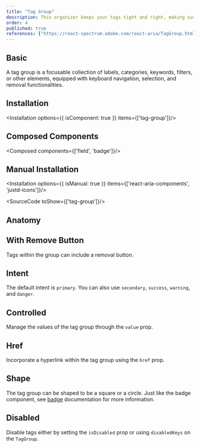 ```yaml
---
title: "Tag Group"
description: This organizer keeps your tags tight and right, making sure they’re lined up and making sense, just like a librarian sorting books on a shelf.
order: 4
published: true
references: ["https://react-spectrum.adobe.com/react-aria/TagGroup.html#props"]
---
```


## Basic
A tag group is a focusable collection of labels, categories, keywords, filters, or other elements, equipped with keyboard navigation, selection, and removal functionalities.
<How toUse="collections/tag-group/tag-group-demo" />

## Installation
<Installation options={{ isComponent: true }} items={['tag-group']}/>

## Composed Components
<Composed components={['field', 'badge']}/>

## Manual Installation
<Installation options={{ isManual: true }} items={['react-aria-components', 'justd-icons']}/>

<SourceCode toShow={['tag-group']}/>

## Anatomy
<Anatomy show='tag-group-anatomy'/>

## With Remove Button
Tags within the group can include a removal button.
<How toUse="collections/tag-group/tag-group-with-remove-demo" />

## Intent
The default intent is `primary`. You can also use `secondary`, `success`, `warning`, and `danger`.
<How toUse="collections/tag-group/tag-group-intent-demo" />

## Controlled
Manage the values of the tag group through the `value` prop.
<How toUse="collections/tag-group/tag-group-controlled-demo" />

## Href
Incorporate a hyperlink within the tag group using the `href` prop.
<How toUse="collections/tag-group/tag-group-href-demo" />



## Shape
The tag group can be shaped to be a square or a circle. Just like the badge component, see [badge](/docs/components/statuses/badge?#shape) documentation for more information.
<How toUse="collections/tag-group/tag-group-shape-demo" />

## Disabled
Disable tags either by setting the `isDisabled` prop or using `disabledKeys` on the `TagGroup`.
<How toUse="collections/tag-group/tag-group-disabled-demo" />

